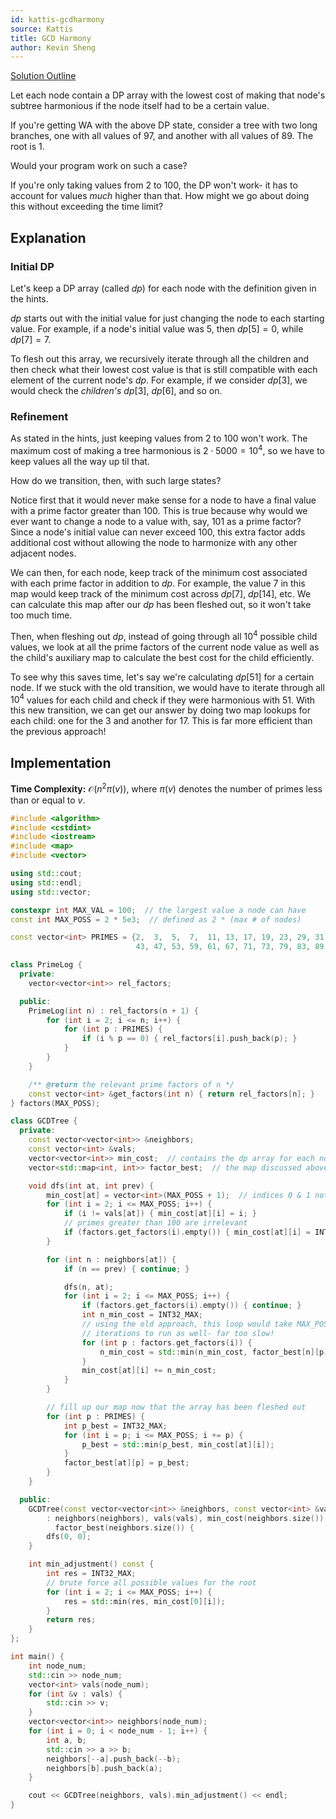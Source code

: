 ```yaml
---
id: kattis-gcdharmony
source: Kattis
title: GCD Harmony
author: Kevin Sheng
---
```


[Solution Outline](https://www.youtube.com/watch?v=gQS74eoGegk)

<Spoiler title="Hint 1">

Let each node contain a DP array with the lowest cost of making that node's subtree harmonious if the node itself had to be a certain value.

</Spoiler>

<Spoiler title="Hint 2">

If you're getting WA with the above DP state, consider a tree with two long branches,
one with all values of 97, and another with all values of 89.
The root is 1.

Would your program work on such a case?

</Spoiler>

<Spoiler title="Answer to Hint 2">

If you're only taking values from 2 to 100, the DP won't work-
it has to account for values *much* higher than that.
How might we go about doing this without exceeding the time limit?

</Spoiler>

<Spoiler title="Solution">

## Explanation

### Initial DP

Let's keep a DP array (called $dp$) for each node with the definition given in the hints.

$dp$ starts out with the initial value for just changing the node to each starting value.
For example, if a node's initial value was $5$, then $dp[5]=0$, while $dp[7]=7$.

To flesh out this array, we recursively iterate through all the children and then
check what their lowest cost value is that is still compatible with each element of the current node's $dp$.
For example, if we consider $dp[3]$, we would check the *children's* $dp[3]$, $dp[6]$, and so on.

### Refinement

As stated in the hints, just keeping values from 2 to 100 won't work.
The maximum cost of making a tree harmonious is $2 \cdot 5000=10^4$,
so we have to keep values all the way up til that.

How do we transition, then, with such large states?

Notice first that it would never make sense for a node to have a final value with a prime factor greater than 100.
This is true because why would we ever want to change a node to a value with, say, 101 as a prime factor?
Since a node's initial value can never exceed 100, this extra factor adds additional cost without allowing the node
to harmonize with any other adjacent nodes.

We can then, for each node, keep track of the minimum cost associated with each prime factor in addition to $dp$.
For example, the value $7$ in this map would keep track of the minimum cost across $dp[7]$, $dp[14]$, etc.
We can calculate this map after our $dp$ has been fleshed out, so it won't take too much time.

Then, when fleshing out $dp$, instead of going through all $10^4$ possible child values, we
look at all the prime factors of the current node value as well as the child's auxiliary map
to calculate the best cost for the child efficiently.

To see why this saves time, let's say we're calculating $dp[51]$ for a certain node.
If we stuck with the old transition, we would have to iterate through all $10^4$ values
for each child and check if they were harmonious with $51$.
With this new transition, we can get our answer by doing two map lookups for each child:
one for the $3$ and another for $17$.
This is far more efficient than the previous approach!

## Implementation

**Time Complexity:** $\mathcal{O}(n^2 \pi(v))$, where $\pi(v)$ denotes the number of primes less than or equal to $v$.

<LanguageSection>
<CPPSection>

```cpp
#include <algorithm>
#include <cstdint>
#include <iostream>
#include <map>
#include <vector>

using std::cout;
using std::endl;
using std::vector;

constexpr int MAX_VAL = 100;  // the largest value a node can have
const int MAX_POSS = 2 * 5e3;  // defined as 2 * (max # of nodes)

const vector<int> PRIMES = {2,  3,  5,  7,  11, 13, 17, 19, 23, 29, 31, 37, 41,
                            43, 47, 53, 59, 61, 67, 71, 73, 79, 83, 89, 97};

class PrimeLog {
  private:
	vector<vector<int>> rel_factors;

  public:
	PrimeLog(int n) : rel_factors(n + 1) {
		for (int i = 2; i <= n; i++) {
			for (int p : PRIMES) {
				if (i % p == 0) { rel_factors[i].push_back(p); }
			}
		}
	}

	/** @return the relevant prime factors of n */
	const vector<int> &get_factors(int n) { return rel_factors[n]; }
} factors(MAX_POSS);

class GCDTree {
  private:
	const vector<vector<int>> &neighbors;
	const vector<int> &vals;
	vector<vector<int>> min_cost;  // contains the dp array for each node
	vector<std::map<int, int>> factor_best;  // the map discussed above

	void dfs(int at, int prev) {
		min_cost[at] = vector<int>(MAX_POSS + 1);  // indices 0 & 1 not used
		for (int i = 2; i <= MAX_POSS; i++) {
			if (i != vals[at]) { min_cost[at][i] = i; }
			// primes greater than 100 are irrelevant
			if (factors.get_factors(i).empty()) { min_cost[at][i] = INT32_MAX; }
		}

		for (int n : neighbors[at]) {
			if (n == prev) { continue; }

			dfs(n, at);
			for (int i = 2; i <= MAX_POSS; i++) {
				if (factors.get_factors(i).empty()) { continue; }
				int n_min_cost = INT32_MAX;
				// using the old approach, this loop would take MAX_POSS
				// iterations to run as well- far too slow!
				for (int p : factors.get_factors(i)) {
					n_min_cost = std::min(n_min_cost, factor_best[n][p]);
				}
				min_cost[at][i] += n_min_cost;
			}
		}

		// fill up our map now that the array has been fleshed out
		for (int p : PRIMES) {
			int p_best = INT32_MAX;
			for (int i = p; i <= MAX_POSS; i += p) {
				p_best = std::min(p_best, min_cost[at][i]);
			}
			factor_best[at][p] = p_best;
		}
	}

  public:
	GCDTree(const vector<vector<int>> &neighbors, const vector<int> &vals)
	    : neighbors(neighbors), vals(vals), min_cost(neighbors.size()),
	      factor_best(neighbors.size()) {
		dfs(0, 0);
	}

	int min_adjustment() const {
		int res = INT32_MAX;
		// brute force all possible values for the root
		for (int i = 2; i <= MAX_POSS; i++) {
			res = std::min(res, min_cost[0][i]);
		}
		return res;
	}
};

int main() {
	int node_num;
	std::cin >> node_num;
	vector<int> vals(node_num);
	for (int &v : vals) {
		std::cin >> v;
	}
	vector<vector<int>> neighbors(node_num);
	for (int i = 0; i < node_num - 1; i++) {
		int a, b;
		std::cin >> a >> b;
		neighbors[--a].push_back(--b);
		neighbors[b].push_back(a);
	}

	cout << GCDTree(neighbors, vals).min_adjustment() << endl;
}
```

</CPPSection>
</LanguageSection>

</Spoiler>
